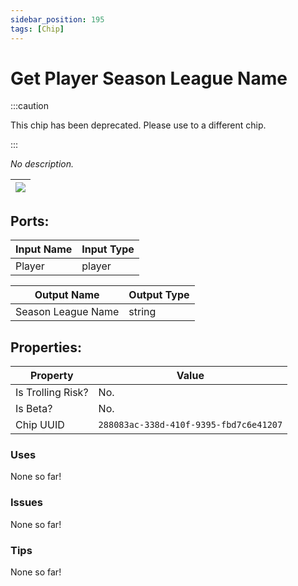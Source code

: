 ```yaml
---
sidebar_position: 195
tags: [Chip]
---
```


# Get Player Season League Name
:::caution

This chip has been deprecated. Please use to a different chip.

:::

*No description.*

| ![](https://images-ext-2.discordapp.net/external/MPmIaQzlEPmgGWlgi-WxBBXt0Bjv_zWPkg1y1f_sy3s/https/www.recroomcircuits.com/image/circuit/absolute-value?width=206&height=108) |
|-----|

## Ports:

| Input Name | Input Type |
|-----------|-----------|
| Player | player |

| Output Name | Output Type |
|-----------|-----------|
| Season League Name | string |

## Properties:

| Property  | Value |
|-------------------|-----------|
| Is Trolling Risk? | No. |
| Is Beta? | No. |
| Chip UUID | `288083ac-338d-410f-9395-fbd7c6e41207` |

### Uses
None so far!

### Issues
None so far!

### Tips
None so far!
